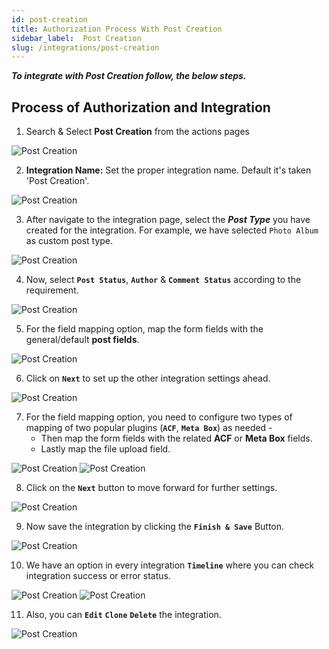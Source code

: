 ```yaml
---
id: post-creation
title: Authorization Process With Post Creation
sidebar_label:  Post Creation
slug: /integrations/post-creation
---
```



***To integrate with Post Creation follow, the below steps.***


## Process of Authorization and Integration


1.	Search & Select **Post Creation** from the actions pages
 <Image src="actions/post-creation/search-and-select" alt="Post Creation" w="1020" h="350" />

2. **Integration Name:** Set the proper integration name. Default it's taken 'Post Creation'.
 <Image src="actions/post-creation/default-integration-name" alt="Post Creation" w="1020" h="350" />

3. After navigate to the integration page, select the ***Post Type*** you have created for the integration. For example, we have selected `Photo Album` as custom post type. 

 <Image src="actions/post-creation/select-post-type" alt="Post Creation" w="1020" h="350" />

4. Now, select **`Post Status`**, **`Author`** & **`Comment Status`** according to the requirement.
 <Image src="actions/post-creation/status-author-comment" alt="Post Creation" w="1020" h="350" />

5. For the field mapping option, map the form fields with the general/default **post fields**. 
 <Image src="actions/post-creation/post-fields-mapping" alt="Post Creation" w="1020" h="350" />

6. Click on **`Next`** to set up the other integration settings ahead.
 <Image src="actions/post-creation/next-page" alt="Post Creation" w="1020" h="350" />

7.	For the field mapping option, you need to configure two types of mapping of two popular plugins (**`ACF`**, **`Meta Box`**) as needed -
    -	Then map the form fields with the related **ACF** or **Meta Box** fields.
    -	Lastly map the file upload field.
 <Image src="actions/post-creation/acf-field-mapping" alt="Post Creation" w="1020" h="350" />
 <Image src="actions/post-creation/meta-box-field-mapping" alt="Post Creation" w="1020" h="350" />

8.	Click on the **`Next`** button to move forward for further settings.
 <Image src="actions/post-creation/move-to-forward" alt="Post Creation" w="1020" h="350" />

9.	Now save the integration by clicking the **`Finish & Save`** Button.
 <Image src="actions/post-creation/finish-and-save" alt="Post Creation" w="1020" h="350" />

10. We have an option in every integration **`Timeline`** where you can check integration success or error status.
 <Image src="actions/post-creation/post-creation-timeline" alt="Post Creation" w="1020" h="350" />
 <Image src="actions/post-creation/post-creation-log" alt="Post Creation" w="1020" h="350" />

11. Also, you can **`Edit`** **`Clone`** **`Delete`** the integration.

 <Image src="actions/post-creation/post-creation-option" alt="Post Creation" w="1020" h="350" />
